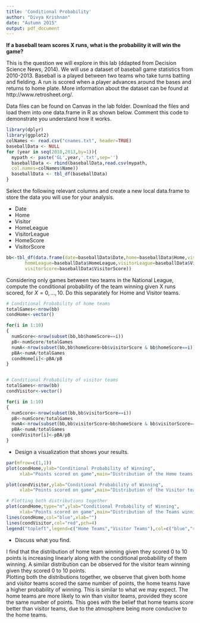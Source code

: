 ---
title: 'Conditional Probability'
author: "Divya Krishnan"
date: "Autumn 2015"
output: pdf_document
---

**If a baseball team scores X runs, what is the probability it will win the game?**

This is the question we will explore in this lab (ddapted from Decision Science News, 2014). We will use a dataset of baseball game statistics from 2010-2013. Baseball is a played between two teams who take turns batting and fielding. A run is scored when a player advances around the bases and returns to home plate. More information about the dataset can be found at http://www.retrosheet.org/.


Data files can be found on Canvas in the lab folder. Download the files and load them into one
data.frame in R as shown below. Comment this code to demonstrate you understand how it works. 

```{r setup, message=FALSE}

library(dplyr)
library(ggplot2)
colNames <- read.csv("cnames.txt", header=TRUE)
baseballData <- NULL
for (year in seq(2010,2013,by=1)){
  mypath <- paste('GL',year,'.txt',sep='')
  baseballData <- rbind(baseballData,read.csv(mypath,
  col.names=colNames$Name))
  baseballData <- tbl_df(baseballData)
}

```

Select the following relevant columns and create a new local data.frame to store the data you will use for your analysis.

- Date
- Home
- Visitor
- HomeLeague
- VisitorLeague
- HomeScore
- VisitorScore

```{r}

bb<-tbl_df(data.frame(date=baseballData$Date,home=baseballData$Home,visitor=baseballData$Visitor,
       homeLeague=baseballData$HomeLeague,visitorLeague=baseballData$VisitorLeague,homeScore=baseballData$HomeScore,
       visitorScore=baseballData$VisitorScore))

```


Considering only games between two teams in the National League, compute the conditional probability of the team winning given X runs scored, for $X = 0, ... , 10$. Do this separately for Home and Visitor teams.

```{r}

# Conditional Probability of home teams
totalGames<-nrow(bb)
condHome<-vector()

for(i in 1:10)
{
  numScore<-nrow(subset(bb,bb$homeScore==i))
  pB<-numScore/totalGames
  numA<-nrow(subset(bb,bb$homeScore>bb$visitorScore & bb$homeScore==i))
  pBA<-numA/totalGames
  condHome[i]<-pBA/pB
}


# Conditional Probability of visitor teams
totalGames<-nrow(bb)
condVisitor<-vector()

for(i in 1:10)
{
  numScore<-nrow(subset(bb,bb$visitorScore==i))
  pB<-numScore/totalGames
  numA<-nrow(subset(bb,bb$visitorScore>bb$homeScore & bb$visitorScore==i))
  pBA<-numA/totalGames
  condVisitor[i]<-pBA/pB
}


```


* Design a visualization that shows your results.

```{r}
par(mfrow=c(1,1))
plot(condHome,ylab="Conditional Probability of Winning",
     xlab="Points scored on game",main="Distribution of the Home teams winning (given x points scored)",type="b")

plot(condVisitor,ylab="Conditional Probability of Winning",
     xlab="Points scored on game",main="Distribution of the Visitor teams winning (given x points scored)",type="b")

# Plotting both distributions together
plot(condHome,type="n",ylab="Conditional Probability of Winning",
     xlab="Points scored on game",main="Distribution of the Teams winning (given they scored x points)")
lines(condHome,col="blue",xlab="")
lines(condVisitor,col="red",pch=4)
legend("topleft",legend=c("Home Teams","Visitor Teams"),col=c("blue","red"),pch=c(19,19),cex=1)

```

* Discuss what you find.

I find that the distribution of home team winning given they scored 0 to 10 points is increasing linearly along with the conditional probabililty of them winning. A similar distribution can be observed for the visitor team winning given they scored 0 to 10 points.
\
Plotting both the distributions together, we observe that given both home and visitor teams scored the same number of points, the home teams have a higher probability of winning. This is similar to what we may expect. The home teams are more likely to win than visitor teams, provided they score the same number of points. This goes with the belief that home teams score better than visitor teams, due to the atmosphere being more conducive to the home teams.
